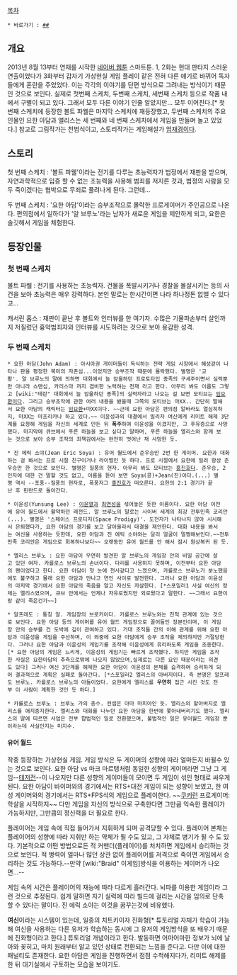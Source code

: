 [[목차]]

 * 바로가기 : [http://comic.naver.com/webtoon/list.nhn?titleId=579417 ##]

== 개요 ==
2013년 8월 13부터 연재를 시작한 [[네이버 웹툰]] 스마트툰. 1, 2화는 현대 판타지 스러운 연출이었다가 3화부터 갑자기 가상현실 게임 플레이 같은 전혀 다른 얘기로 바뀌어 독자들에게 혼란을 주었었다. 이는 각각의 이야기를 단편 방식으로 그려내는 방식이기 때문인 것으로 보인다. 실제로 첫번째 스케치, 두번째 스케치, 세번째 스케치 등으로 작품 내에서 구별이 되고 있다. 그래서 모두 다른 이야기 인줄 알았지만... 모두 이어진다.[* 첫 번째 스케치에 등장한 볼트 파웰은 마지막 스케치에 재등장했고, 두번째 스케치의 주요 인물인 요한 아담과 앨리스는 세 번째와 네 번째 스케치에서 게임을 만들며 놀고 있었다.] 참고로 그림작가는 천범식이고, 스토리작가는 게임해설가 [[엄재경]]이다.

== 스토리 ==
첫 번째 스케치 : '볼트 파웰'이라는 전기를 다루는 초능력자가 법정에서 재판을 받으며, 자연과학적으로 입증 할 수 없는 초능력을 사용해 범죄를 저지른 것과, 법정의 사람을 모두 죽이겠다는 협박으로 무죄로 풀려나게 된다. 그런데...

두 번째 스케치 : '요한 아담'이라는 승부조작으로 몰락한 프로게이머가 주인공으로 나온다. 편의점에서 일하다가 '알 브루노'라는 남자가 새로운 게임을 제안하게 되고, 요한은 솔깃해서 게임을 체험한다.

== 등장인물 ==
=== 첫 번째 스케치 ===
볼트 파웰 : 전기를 사용하는 초능력자. 건물을 폭발시키거나 경찰을 몰살시키는 등의 사건을 보아 초능력은 매우 강력하다. 본인 말로는 한시간이면 나라 하나정돈 없앨 수 있다고...

캐서린 홉스 : 재판이 끝난 후 볼트와 인터뷰를 한 여기자. 수많은 기물파손부터 살인까지 저질렀던 흉악범죄자와 인터뷰를 시도하려는 것으로 보아 용감한 성격.

=== 두 번째 스케치 ===
 * 요한 아담(John Adam) : 아시아권 게이머들이 독식하는 전략 게임 시장에서 혜성같이 나타나 판을 평정한 북미의 자존심...이었지만 승부조작 때문에 몰락했다. 별명은 '교황'. 알 브루노의 말에 의하면 대회에서 늘 암울하던 프로토타입 종족의 구세주이면서 실력뿐만 아니라 쇼맨십, 카리스마 까지 겸비한 노력하는 천재 라고 한다. 아무리 봐도 이름도 그렇고 [wiki:"테란" 대회에서 늘 암울하던 종족]의 실력자라고 나오는 걸 보면 모티브는 [[임요환]]이다. 그리고 승부조작에 관한 여러 내용을 봤을때 그쪽의 모티브는 마XX.. 간단히 말해서 요한 아담의 캐릭터는 [[임요환]]+마XX이다. ~~근데 요한 아담은 편의점 알바라도 열심히하지, 마XX는 마프리카나 하고 있다.~~ 이윤성과의 대결에서 밀리자 여신에게 리미트 해제 3단계를 요청해 게임을 자신의 세계로 만든 뒤 '''폭주'''하여 이윤성을 이겼지만, 그 후유증으로 사망했다. 마지막에 큐브에서 푸른 하늘을 보고 싶다고 말하며, 푸른 하늘을 엘리스와 함께 보는 것으로 보아 승부 조작의 죄책감에서는 완전히 벗어난 채 사망한 듯.

 * 진 에릭 소야(Jean Eric Soya) : 유어 월드에서 준우승만 2번 한 게이머. 요한과 대화하는 걸 봐서는 프로 시절 친구이거나 라이벌인 듯 하다. 프로 시절에서 요한에 밀려 항상 준우승만 한 것으로 보인다. 별명은 질풍의 현자. 아무리 봐도 모티브는 [[홍진호]]다. 준우승, 2인자에 대한 건 말할 것도 없고, 이름을 뜯어 보면 Soya(콩)+Jean(진)이다.(...) 별명 역시 --포풍--질풍의 현자로, 폭풍저그 [[홍진호]]가 떠오른다. 요한의 2:1 경기가 끝난 후 핀란드로 돌아간다. 

 * 이윤성(Yunsung Lee) : [[이윤열]]과 [[최연성]]을 섞어놓은 듯한 이름이다. 요한 아담 이전에 유어 월드에서 활약하던 레전드. 알 브루노의 말로는 사이버 세계의 최강 전투민족 코리안(...). 별명은 '스페이스 프로디지(Space Prodigy)'. 도전자가 나타나지 않아 시시해서 은퇴했다가, 요한 아담의 경기를 보고 달아올라서 대결을 제안한다. 대화 내용을 봐서는 여신을 사용하는 듯한데, 요한 아담과 진 에릭 소야와는 달리 얼굴이 멀쩡해보인다.~~전투민족 코리안은 게임으로 회복하나보다~~ 오랫동안 유어 월드를 안 해서 잠시 원상복귀 된 듯.

 * 엘리스 브루노 : 요한 아담이 우연히 발견한 알 브루노의 게임장 안의 비밀 공간에 살고 있던 여자. 카를로스 브루노의 손녀이다. 다리를 사용하지 못하며, 이전부터 요한 아담의 팬이었다고 한다. 요한 아담이 첫 눈에 천사같다고 느꼈으며, 카를로스 브루노가 분노했음에도 불구하고 몰래 요한 아담과 만나고 연인 사이로 발전한다. 그러나 요한 아담과 이윤성의 마지막 경기에서 요한 아담의 죽음을 알고 자신도 자살한다. [*스포일러1 사실 여신의 정체는 엘리스였으며, 큐브 안에서는 언제나 자유로웠지만 외로웠다고 말한다. ~~그래서 요한이랑 같이 죽은건가~~]

 * 알프레도 : 통칭 알. 게임장의 브로커이다. 카를로스 브루노와는 친척 관계에 있는 것으로 보인다. 요한 아담 등의 게이머를 유어 월드 게임장으로 끌어들인 장본인이며, 이 게임장 안의 승부를 건 도박에 깊이 관여하고 있다. 거대 조직들 간의 이해 관계를 위해 요한 아담과 이윤성을 게임을 주선하며, 이 와중에 요한 아담에게 승부 조작을 제의하지만 거절당한다. 그러나 요한 아담과 이윤성의 게임기를 조작해 이윤성에게 유리하도록 게임을 조종한다.[* 요한 아담의 게임은 느리게, 이윤성의 게임기는 빠르게 조작했다. 하지만 게임을 조작한 사실은 요한아담의 추측으로밖에 나오지 않았으며,실제로는 다른 요인 때문이라는 의견도 있다] 그러나 여신 3단계를 해제한 요한 아담이 이윤성의 본체를 습격하여 승리하게 되어 결과적으로 계획은 실패로 돌아간다. [*스포일러2 엘리스의 아버지이다. 즉 본명은 알프레도 브루노. 카를로스 브루노의 아들이었다. 요한에게 엘리스를 '''우연히''' 접근 시킨 것도 전부 이 사람이 계획한 것인 듯 하다.]

 * 카를로스 브루노 : 브루노 가의 총수. 컨셉은 아마 마피아인 듯. 엘리스의 할아버지로 엘리스를 애지중지한다. 엘리스와 대화를 나누던 요한 아담을 한번에 쫓아내버리기도 했다. 엘리스의 말에 따르면 사업은 전부 합법적인 일로 전환했으며, 불법적인 일은 유어월드 게임장 뿐이라는데 사실인지는 미지수.
==== 유어 월드 ====
작중 등장하는 가상현실 게임. 게임 방식은 두 게이머의 성향에 따라 얼마든지 바뀔수 있는 것으로 보인다. 요한 아담 vs 마크 마르탱처럼 동일한 성향의 게이머라면 그냥 그 게임--[[테저전]]--이 나오지만 다른 성향의 게이머들이 모이면 두 게임이 섞인 형태로 싸우게 된다. 요한 아담이 바이퍼와의 경기에서는 RTS+대전 게임이 되는 성향이 보였고, 한 여성 게이머와의 경기에서는 RTS+FPS식의 게임으로 플레이한다. ~~[[쿠키런]] 프로게이머: 학살을 시작하지~~ 다만 게임을 자신의 방식으로 구축한다면 그만큼 익숙한 플레이가 가능하지만, 그만큼의 정신력을 더 필요로 한다. 

플레이어는 게임 속에 직접 들어가서 지휘하게 되며 공격당할 수 있다. 플레이어 본체는 플레이어의 성향에 따라 지휘만 하는 약체가 될 수도 있고, 그 자체로 병기가 될 수 도 있다. 기본적으로 어떤 방법으로든 적 커맨더(플레이어)를 처치하면 게임에서 승리하는 것으로 보인다. 적 병력이 얼마나 많던 상관 없이 플레이어를 저격으로 죽이면 게임에서 승리하는 것도 가능하다.--만약 [wiki:"Braid" 이게임]방식을 이용하는 게이머가 나오면...--

게임 속의 시간은 플레이어의 재능에 따라 다르게 흘러간다. 뇌파를 이용한 게임이라 그런 것으로 추정된다. 쉽게 말하면 자기 실력에 따라 빌드에 걸리는 시간을 임의로 단축 할 수 있다는 말이다. 진 에릭 소야는 이것을 꿈꾸는것에 비유했다.

'''여신'''이라는 시스템이 있는데, 일종의 치트키이자 진화형[* 튜토리얼 자체가 학습이 가능해 여신을 사용하는 다른 유저가 학습하는 동시에 그 유저의 게임방식을 또 배우기 때문에 진화형이라고 한다.] 튜토리얼 개념이라고 한다. 발동하면 어마어마한 정보가 뇌에 날아와 꽂히고, 마치 원래부터 알고 있던 상태로 전환되는 느낌을 준다고. 다만 이에 대한 패널티도 존재한다. 요한 아담은 게임을 진행하면서 점점 수척해지다가, 리미트 해제를 한 뒤 대기실에서 구토하는 모습을 보이기도.

